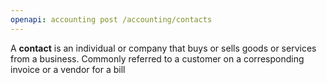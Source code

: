 ```yaml
---
openapi: accounting post /accounting/contacts
---
```


A **contact** is an individual or company that buys or sells goods or services from a business. Commonly referred to a customer on a corresponding invoice or a vendor for a bill
